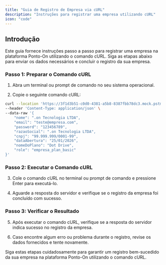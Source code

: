 ```yaml
---
title: "Guia de Registro de Empresa via cURL"
description: "Instruções para registrar uma empresa utilizando cURL"
icon: "code"
---
```


## Introdução

Este guia fornece instruções passo a passo para registrar uma empresa na plataforma Ponto-On utilizando o comando cURL. Siga as etapas abaixo para enviar os dados necessários e concluir o registro da sua empresa.

### Passo 1: Preparar o Comando cURL

1. Abra um terminal ou prompt de comando no seu sistema operacional.

2. Copie o seguinte comando cURL:

```sh
curl --location 'https://3f1d3b51-c0d0-4381-a5b8-8387fbb78dc3.mock.pstmn.io/empresas' \
--header 'Content-Type: application/json' \
--data-raw '{
    "nome": ".on Tecnologia LTDA",
    "email": "teste@empresa.com",
    "password": "123456789",
    "razaoSocial": ".on Tecnologia LTDA",
    "cnpj": "99.999.999/0001-99",
    "dataAbertura": "25/01/2026",
    "nomeDoPlano": "Dot Drive",
    "role": "empresa_plan_basic"
}'

```

### Passo 2: Executar o Comando cURL

3. Cole o comando cURL no terminal ou prompt de comando e pressione Enter para executá-lo.

4. Aguarde a resposta do servidor e verifique se o registro da empresa foi concluído com sucesso.

### Passo 3: Verificar o Resultado

5. Após executar o comando cURL, verifique se a resposta do servidor indica sucesso no registro da empresa.

6. Caso encontre algum erro ou problema durante o registro, revise os dados fornecidos e tente novamente.

Siga estas etapas cuidadosamente para garantir um registro bem-sucedido da sua empresa na plataforma Ponto-On utilizando o comando cURL.
